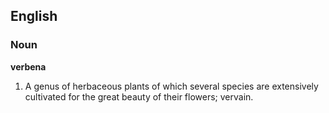 ==English==

===Noun===

'''verbena'''

#A genus of herbaceous plants of which several species are extensively cultivated for the great beauty of their flowers; vervain.
